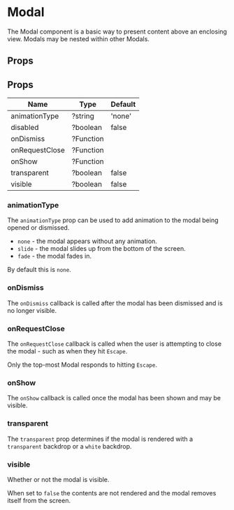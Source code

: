 
<Meta title="Components|Modal" />

# Modal

The Modal component is a basic way to present content above an enclosing view.
Modals may be nested within other Modals.

## Props

## Props

| Name                      | Type      | Default |
| ------------------------- | --------- | ------- |
| animationType             | ?string   | 'none' |
| disabled                  | ?boolean  | false |
| onDismiss                 | ?Function | |
| onRequestClose            | ?Function | |
| onShow                    | ?Function | |
| transparent               | ?boolean  | false |
| visible                   | ?boolean  | false |


### animationType

The `animationType` prop can be used to add animation to the modal
being opened or dismissed.

* `none` - the modal appears without any animation.
* `slide` - the modal slides up from the bottom of the screen.
* `fade` - the modal fades in.

By default this is `none`.

<Preview withSource='none'>
  <Story name="animationType">
    <Stories.animatedModal />
  </Story>
</Preview>

### onDismiss

The `onDismiss` callback is called after the modal has been dismissed and is no longer visible.

### onRequestClose

The `onRequestClose` callback is called when the user is attempting to close the modal -
such as when they hit `Escape`.

Only the top-most Modal responds to hitting `Escape`.

<Preview withSource='none'>
  <Story name="onRequestClose">
    <Stories.modalception />
  </Story>
</Preview>

### onShow

The `onShow` callback is called once the modal has been shown and may be visible.

### transparent

The `transparent` prop determines if the modal is rendered with a `transparent` backdrop or
a `white` backdrop.

<Preview withSource='none'>
  <Story name="transparent">
    <Stories.transparentModal />
  </Story>
</Preview>

### visible

Whether or not the modal is visible.

When set to `false` the contents are not rendered and the modal removes itself
from the screen.

<Preview withSource='none'>
  <Story name="visible">
    <Stories.simpleModal />
  </Story>
</Preview>

